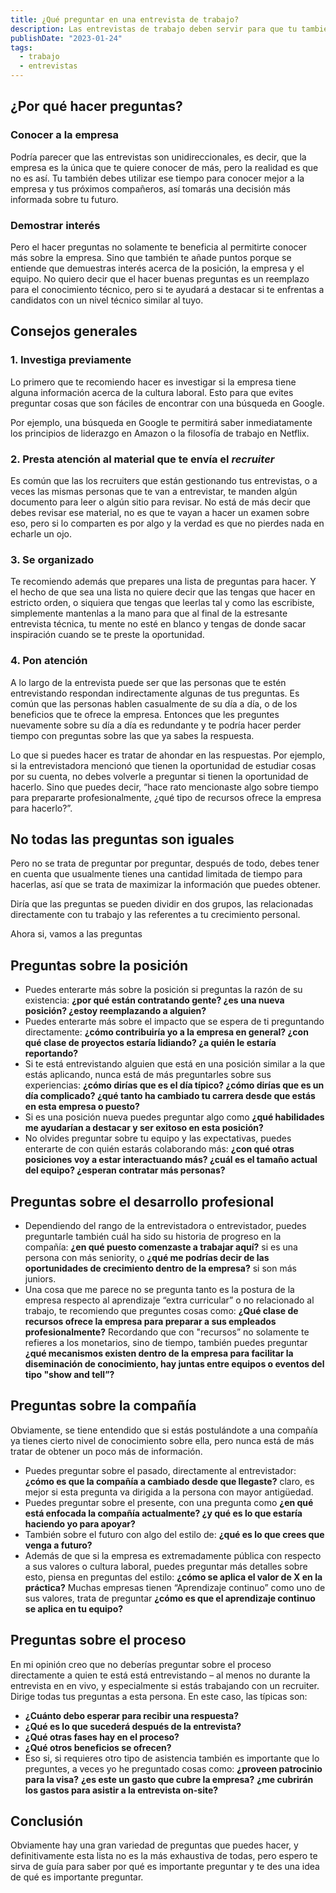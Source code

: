 ```yaml
---
title: ¿Qué preguntar en una entrevista de trabajo?
description: Las entrevistas de trabajo deben servir para que tu también conozcas a la empresa
publishDate: "2023-01-24"
tags:
  - trabajo
  - entrevistas
---
```


## ¿Por qué hacer preguntas?

### Conocer a la empresa

Podría parecer que las entrevistas son unidireccionales, es decir, que la empresa es la única que te quiere conocer de más, pero la realidad es que no es así. Tu también debes utilizar ese tiempo para conocer mejor a la empresa y tus próximos compañeros, así tomarás una decisión más informada sobre tu futuro.

### Demostrar interés

Pero el hacer preguntas no solamente te beneficia al permitirte conocer más sobre la empresa. Sino que también te añade puntos porque se entiende que demuestras interés acerca de la posición, la empresa y el equipo. No quiero decir que el hacer buenas preguntas es un reemplazo para el conocimiento técnico, pero si te ayudará a destacar si te enfrentas a candidatos con un nivel técnico similar al tuyo.

## Consejos generales

### 1. Investiga previamente

Lo primero que te recomiendo hacer es investigar si la empresa tiene alguna información acerca de la cultura laboral. Esto para que evites preguntar cosas que son fáciles de encontrar con una búsqueda en Google.

Por ejemplo, una búsqueda en Google te permitirá saber inmediatamente los principios de liderazgo en Amazon o la filosofía de trabajo en Netflix.

### 2. Presta atención al material que te envía el *recruiter*

Es común que las los recruiters que están gestionando tus entrevistas, o a veces las mismas personas que te van a entrevistar, te manden algún documento para leer o algún sitio para revisar. No está de más decir que debes revisar ese material, no es que te vayan a hacer un examen sobre eso, pero si lo comparten es por algo y la verdad es que no pierdes nada en echarle un ojo.

### 3. Se organizado

Te recomiendo además que prepares una lista de preguntas para hacer. Y el hecho de que sea una lista no quiere decir que las tengas que hacer en estricto orden, o siquiera que tengas que leerlas tal y como las escribiste, simplemente mantenlas a la mano para que al final de la estresante entrevista técnica, tu mente no esté en blanco y tengas de donde sacar inspiración cuando se te preste la oportunidad.

### 4. Pon atención

A lo largo de la entrevista puede ser que las personas que te estén entrevistando respondan indirectamente algunas de tus preguntas. Es común que las personas hablen casualmente de su día a día, o de los beneficios que te ofrece la empresa. Entonces que les preguntes nuevamente sobre su día a día es redundante y te podría hacer perder tiempo con preguntas sobre las que ya sabes la respuesta.

Lo que si puedes hacer es tratar de ahondar en las respuestas. Por ejemplo, si la entrevistadora mencionó que tienen la oportunidad de estudiar cosas por su cuenta, no debes volverle a preguntar si tienen la oportunidad de hacerlo. Sino que puedes decir, “hace rato mencionaste algo sobre tiempo para prepararte profesionalmente, ¿qué tipo de recursos ofrece la empresa para hacerlo?”.

## No todas las preguntas son iguales

Pero no se trata de preguntar por preguntar, después de todo, debes tener en cuenta que usualmente tienes una cantidad limitada de tiempo para hacerlas, así que se trata de maximizar la información que puedes obtener.

Diría que las preguntas se pueden dividir en dos grupos, las relacionadas directamente con tu trabajo y las referentes a tu crecimiento personal.

Ahora si, vamos a las preguntas

## Preguntas sobre la posición

- Puedes enterarte más sobre la posición si preguntas la razón de su existencia: ************************************************************************************¿por qué están contratando gente? ¿es una nueva posición? ¿estoy reemplazando a alguien?************************************************************************************
- Puedes enterarte más sobre el impacto que se espera de ti preguntando directamente: **¿cómo contribuiría yo a la empresa en general? ¿con qué clase de proyectos estaría lidiando? ¿a quién le estaría reportando?**
- Si te está entrevistando alguien que está en una posición similar a la que estás aplicando, nunca está de más preguntarles sobre sus experiencias: ********************************************************************************************************************************¿cómo dirías que es el día típico? ¿cómo dirías que es un día complicado? ¿qué tanto ha cambiado tu carrera desde que estás en esta empresa o puesto?********************************************************************************************************************************
- Si es una posición nueva puedes preguntar algo como ****¿qué habilidades me ayudarían a destacar y ser exitoso en esta posición?****
- No olvides preguntar sobre tu equipo y las expectativas, puedes enterarte de con quién estarás colaborando más: **¿con qué otras posiciones voy a estar interactuando más? ¿cuál es el tamaño actual del equipo? ¿esperan contratar más personas?**

## Preguntas sobre el desarrollo profesional

- Dependiendo del rango de la entrevistadora o entrevistador, puedes preguntarle también cuál ha sido su historia de progreso en la compañía: **¿en qué puesto comenzaste a trabajar aquí?** si es una persona con más seniority, o **¿qué me podrías decir de las oportunidades de crecimiento dentro de la empresa?** si son más juniors.
- Una cosa que me parece no se pregunta tanto es la postura de la empresa respecto al aprendizaje “extra curricular” o no relacionado al trabajo, te recomiendo que preguntes cosas como: **¿Qué clase de recursos ofrece la empresa para preparar a sus empleados profesionalmente?** Recordando que con "recursos” no solamente te refieres a los monetarios, sino de tiempo, también puedes preguntar **¿qué mecanismos existen dentro de la empresa para facilitar la diseminación de conocimiento, hay juntas entre equipos o eventos del tipo "show and tell”?**

## Preguntas sobre la compañía

Obviamente, se tiene entendido que si estás postulándote a una compañía ya tienes cierto nivel de conocimiento sobre ella, pero nunca está de más tratar de obtener un poco más de información.

- Puedes preguntar sobre el pasado, directamente al entrevistador: **¿cómo es que la compañía a cambiado desde que llegaste?** claro, es mejor si esta pregunta va dirigida a la persona con mayor antigüedad.
- Puedes preguntar sobre el presente, con una pregunta como **¿en qué está enfocada la compañía actualmente? ¿y qué es lo que estaría haciendo yo para apoyar?**
- También sobre el futuro con algo del estilo de: **¿qué es lo que crees que venga a futuro?**
- Además de que si la empresa es extremadamente pública con respecto a sus valores o cultura laboral, puedes preguntar más detalles sobre esto, piensa en preguntas del estilo: **************************************************************************************¿cómo se aplica el valor de X en la práctica?************************************************************************************** Muchas empresas tienen “Aprendizaje continuo” como uno de sus valores, trata de preguntar **¿cómo es que el aprendizaje continuo se aplica en tu equipo?**

## Preguntas sobre el proceso

En mi opinión creo que no deberías preguntar sobre el proceso directamente a quien te está está entrevistando – al menos no durante la entrevista en en vivo, y especialmente si estás trabajando con un recruiter. Dirige todas tus preguntas a esta persona. En este caso, las típicas son:

- **¿Cuánto debo esperar para recibir una respuesta?**
- **¿Qué es lo que sucederá después de la entrevista?**
- **¿Qué otras fases hay en el proceso?**
- **¿Qué otros beneficios se ofrecen?**
- Eso si, si requieres otro tipo de asistencia también es importante que lo preguntes, a veces yo he preguntado cosas como: **¿proveen patrocinio para la visa?** **¿es este un gasto que cubre la empresa?** **¿me cubrirán los gastos para asistir a la entrevista on-site?**

## Conclusión

Obviamente hay una gran variedad de preguntas que puedes hacer, y definitivamente esta lista no es la más exhaustiva de todas, pero espero te sirva de guía para saber por qué es importante preguntar y te des una idea de qué es importante preguntar.
